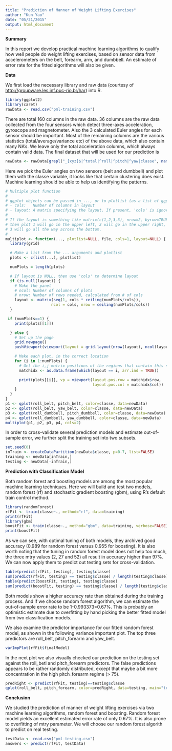 ```yaml
---
title: "Prediction of Manner of Weight Lifting Exercises"
author: "Kun Yao"
date: "05/21/2015"
output: html_document
---
```


**Summary**

In this report we develop practical machine learning algorithms to qualify how well people do weight lifting exercises, based on sensor data from accelerometers on the belt, forearm, arm, and dumbbell. An estimate of error rate for the fitted algorithms will also be given.

**Data**

We first load the necessary library and raw data (courtesy of <http://groupware.les.inf.puc-rio.br/har>) into R.
```r
library(ggplot2)
library(caret)
rawData <- read.csv("pml-training.csv")
```

There are total 160 columns in the raw data. 36 columns are the raw data collected from the four sensors which detect three-axes acceleration, gyroscope  and  magnetometer. Also the 3 calculated Euler angles for each sensor should be important. Most of the remaining columns are the various statistics (total/average/variance etc) of the above data, which also contain many NA's. We leave only the total acceleration columns, which always contain valid data. The final dataset that will be used for our prediction is
```r
newData <- rawData[grepl("_[xyz]$|^total|^roll|^pitch|^yaw|classe", names(rawData))]
```

Here we pick the Euler angles on two sensors (belt and dumbbell) and plot them with the classe variable, it looks like that certain clustering does exist. Machine learning should be able to help us identifying the patterns.

```r
# Multiple plot function
#
# ggplot objects can be passed in ..., or to plotlist (as a list of ggplot objects)
# - cols:   Number of columns in layout
# - layout: A matrix specifying the layout. If present, 'cols' is ignored.
#
# If the layout is something like matrix(c(1,2,3,3), nrow=2, byrow=TRUE),
# then plot 1 will go in the upper left, 2 will go in the upper right, and
# 3 will go all the way across the bottom.
#
multiplot <- function(..., plotlist=NULL, file, cols=1, layout=NULL) {
  library(grid)

  # Make a list from the ... arguments and plotlist
  plots <- c(list(...), plotlist)

  numPlots = length(plots)

  # If layout is NULL, then use 'cols' to determine layout
  if (is.null(layout)) {
    # Make the panel
    # ncol: Number of columns of plots
    # nrow: Number of rows needed, calculated from # of cols
    layout <- matrix(seq(1, cols * ceiling(numPlots/cols)),
                    ncol = cols, nrow = ceiling(numPlots/cols))
  }

 if (numPlots==1) {
    print(plots[[1]])

  } else {
    # Set up the page
    grid.newpage()
    pushViewport(viewport(layout = grid.layout(nrow(layout), ncol(layout))))

    # Make each plot, in the correct location
    for (i in 1:numPlots) {
      # Get the i,j matrix positions of the regions that contain this subplot
      matchidx <- as.data.frame(which(layout == i, arr.ind = TRUE))

      print(plots[[i]], vp = viewport(layout.pos.row = matchidx$row,
                                      layout.pos.col = matchidx$col))
    }
  }
}
p1 <- qplot(roll_belt, pitch_belt, color=classe, data=newData)
p2 <- qplot(roll_belt, yaw_belt, color=classe, data=newData)
p3 <- qplot(roll_dumbbell, pitch_dumbbell, color=classe, data=newData)
p4 <- qplot(roll_dumbbell, yaw_dumbbell, color=classe, data=newData)
multiplot(p1, p2, p3, p4, cols=2)
```

In order to cross-validate several prediction models and estimate out-of-sample 
error, we further split the training set into two subsets.
```r
set.seed(0)
inTrain <- createDataPartition(newData$classe, p=0.7, list=FALSE)
training <- newData[inTrain,]
testing <- newData[-inTrain,]
```


**Prediction with Classification Model**

Both random forest and boosting models are among the most popular machine learning techniques. Here we will build and test two models, random forest (rf) and stochastic gradient boosting (gbm), using R's default train control method.

```r
library(randomForest)
rfFit <- train(classe~., method="rf", data=training)
print(rfFit)
library(gbm)
boostFit <- train(classe~., method="gbm", data=training, verbose=FALSE)
print(boostFit)
```

As we can see, with optimal tuning of both models, they archived good accuracy (0.989 for random forest versus 0.955 for boosting). It is also worth noting that the tuning in random forest model does not help too much, the three mtry values (2, 27 and 52) all result in accuracy higher than 97%. We can now apply them to predict out testing sets for cross-validation.

```r
table(predict(rfFit, testing), testing$classe)
sum(predict(rfFit, testing) == testing$classe) / length(testing$classe)
table(predict(boostFit, testing), testing$classe)
sum(predict(boostFit, testing) == testing$classe) / length(testing$classe)
```

Both models show a higher accuracy rate than obtained during the training process. And if we choose random forest algorithm, we can estimate the out-of-sample error rate to be 1-0.993373=0.67%. This is probably an optimistic estimate due to overfitting by hand picking the better fitted model from two classification models.

We also examine the predictor importance for our fitted random forest model, as shown in the following variance important plot. The top three predictors are roll_belt, pitch_forearm and yaw_belt.

```r
varImpPlot(rfFit$finalModel)
```

In the next plot we also visually checked our prediction on the testing set against the roll_betl and pitch_forearm predictors. The false predictions appears to be rather randomly distributed, except that maybe a bit more concentration in the high pitch_forearm regime (> 75).

```r
predRight <- predict(rfFit, testing)==testing$classe
qplot(roll_belt, pitch_forearm, color=predRight, data=testing, main="testing predictions")
```

**Conclusion**

We studied the prediction of manner of weight lifting exercises via two machine learning algorithms, random forest and boosting. Random forest model yields an excellent estimated error rate of only 0.67%. It is also prone to overfitting of mtry parameter. We will choose our random forest algorith to predict on real testing.

```r
testData <- read.csv("pml-testing.csv")
answers <- predict(rfFit, testData)
```
